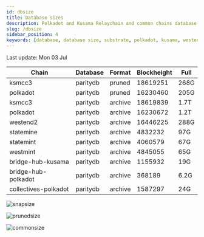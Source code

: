 ```yaml
---
id: dbsize
title: Database sizes
description: Polkadot and Kusama Relaychain and common chains database sizes
slug: /dbsize
sidebar_position: 4
keywords: [database, database size, substrate, polkadot, kusama, westend]
---
```



Last update: Mon 03 Jul

| Chain    | Database   | Format | Blockheight | Full         | 
| ------------------------| ----------- | -------- | ------- | ---------- | 
| ksmcc3 | paritydb | pruned | 18619251 | 268G |
| polkadot | paritydb | pruned | 16230460 | 205G |
| ksmcc3 | paritydb | archive | 18619839 | 1.7T |
| polkadot | paritydb | archive | 16230672 | 1.2T |
| westend2 | paritydb | archive | 16446225 | 288G |
| statemine | paritydb | archive | 4832232 | 97G |
| statemint | paritydb | archive | 4060579 | 67G |
| westmint | paritydb | archive | 4845055 | 65G |
| bridge-hub-kusama | paritydb | archive | 1155932 | 19G |
| bridge-hub-polkadot | paritydb | archive | 368189 | 6.2G |
| collectives-polkadot | paritydb | archive | 1587297 | 24G |

![snapsize](/img/archivesize.png)

![prunedsize](/img/prunedsize.png)

![commonsize](/img/commonsize.png)

